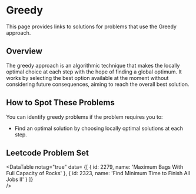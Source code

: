 

# Greedy

This page provides links to solutions for problems that use the Greedy approach.

## Overview

The greedy approach is an algorithmic technique that makes the locally optimal choice at each step with the hope of finding a global optimum. It works by selecting the best option available at the moment without considering future consequences, aiming to reach the overall best solution.

## How to Spot These Problems

You can identify greedy problems if the problem requires you to:

- Find an optimal solution by choosing locally optimal solutions at each step.

## Leetcode Problem Set

<DataTable notag="true" data=
{[
	{ id: 2279, name: 'Maximum Bags With Full Capacity of Rocks' },
	{ id: 2323, name: 'Find Minimum Time to Finish All Jobs II' }
]}  
/>